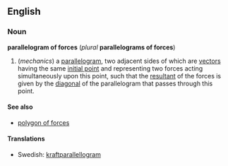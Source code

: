 ==English==
===Noun===
'''parallelogram of forces''' (''plural'' '''parallelograms of forces''')

#(''mechanics'') a [[parallelogram]], two adjacent sides of which are [[vector]]s having the same [[initial point]] and representing two forces acting simultaneously upon this point, such that the [[resultant]] of the forces is given by the [[diagonal]] of the parallelogram that passes through this point.

====See also====
*[[polygon of forces]]

====Translations====
*Swedish: [[kraftparallellogram]]